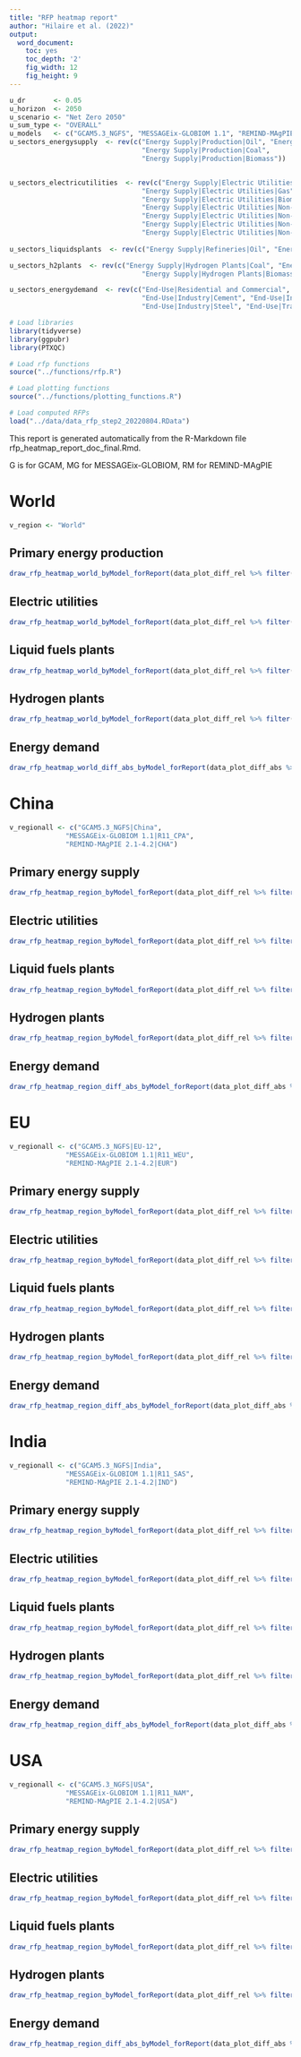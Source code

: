 ```yaml
---
title: "RFP heatmap report"
author: "Hilaire et al. (2022)"
output:
  word_document:
    toc: yes
    toc_depth: '2'
    fig_width: 12
    fig_height: 9
---
```


```r
u_dr       <- 0.05
u_horizon  <- 2050
u_scenario <- "Net Zero 2050"
u_sum_type <- "OVERALL"
u_models   <- c("GCAM5.3_NGFS", "MESSAGEix-GLOBIOM 1.1", "REMIND-MAgPIE 2.1-4.2") 
u_sectors_energysupply  <- rev(c("Energy Supply|Production|Oil", "Energy Supply|Production|Gas", 
                                 "Energy Supply|Production|Coal",  
                                 "Energy Supply|Production|Biomass"))


u_sectors_electricutilities  <- rev(c("Energy Supply|Electric Utilities|Coal", 
                                 "Energy Supply|Electric Utilities|Gas", "Energy Supply|Electric Utilities|Nuclear", 
                                 "Energy Supply|Electric Utilities|Biomass", 
                                 "Energy Supply|Electric Utilities|Non-Biomass Renewables", 
                                 "Energy Supply|Electric Utilities|Non-Biomass Renewables|Solar PV", 
                                 "Energy Supply|Electric Utilities|Non-Biomass Renewables|Wind", 
                                 "Energy Supply|Electric Utilities|Non-Biomass Renewables|Hydro"))
                                 
u_sectors_liquidsplants  <- rev(c("Energy Supply|Refineries|Oil", "Energy Supply|Fischer-Tropsch Process|Biomass"))

u_sectors_h2plants  <- rev(c("Energy Supply|Hydrogen Plants|Coal", "Energy Supply|Hydrogen Plants|Gas", 
                                 "Energy Supply|Hydrogen Plants|Biomass", "Energy Supply|Hydrogen Plants|Electricity"))

u_sectors_energydemand  <- rev(c("End-Use|Residential and Commercial", "End-Use|Industry", 
                                 "End-Use|Industry|Cement", "End-Use|Industry|Chemicals", 
                                 "End-Use|Industry|Steel", "End-Use|Transportation"))


```


```r
# Load libraries
library(tidyverse)
library(ggpubr)
library(PTXQC)

# Load rfp functions
source("../functions/rfp.R")

# Load plotting functions
source("../functions/plotting_functions.R")

# Load computed RFPs
load("../data/data_rfp_step2_20220804.RData")
```

This report is generated automatically from the R-Markdown file rfp_heatmap_report_doc_final.Rmd.

G is for GCAM, MG for MESSAGEix-GLOBIOM, RM for REMIND-MAgPIE

# World
```r
v_region <- "World"
```

## Primary energy production
```r
draw_rfp_heatmap_world_byModel_forReport(data_plot_diff_rel %>% filter(region == v_region, scenario == u_scenario), u_sectors_energysupply, u_models, SUM=u_sum_type)
```

## Electric utilities
```r
draw_rfp_heatmap_world_byModel_forReport(data_plot_diff_rel %>% filter(region == v_region, scenario == u_scenario), u_sectors_electricutilities, u_models, SUM=u_sum_type)
```

## Liquid fuels plants
```r
draw_rfp_heatmap_world_byModel_forReport(data_plot_diff_rel %>% filter(region == v_region, scenario == u_scenario), u_sectors_liquidsplants, u_models, SUM=u_sum_type)
```

## Hydrogen plants
```r
draw_rfp_heatmap_world_byModel_forReport(data_plot_diff_rel %>% filter(region == v_region, scenario == u_scenario), u_sectors_h2plants, u_models, SUM=u_sum_type)
```

## Energy demand
```r
draw_rfp_heatmap_world_diff_abs_byModel_forReport(data_plot_diff_abs %>% filter(region == v_region, scenario == u_scenario), u_sectors_energydemand, u_models, SUM=u_sum_type)

```


# China
```r
v_regionall <- c("GCAM5.3_NGFS|China", 
              "MESSAGEix-GLOBIOM 1.1|R11_CPA", 
              "REMIND-MAgPIE 2.1-4.2|CHA")
```

## Primary energy supply
```r
draw_rfp_heatmap_region_byModel_forReport(data_plot_diff_rel %>% filter(region %in% v_regionall, scenario == u_scenario), u_sectors_energysupply, u_models, v_regionall, SUM=u_sum_type)
```

## Electric utilities
```r
draw_rfp_heatmap_region_byModel_forReport(data_plot_diff_rel %>% filter(region %in% v_regionall, scenario == u_scenario), u_sectors_electricutilities, u_models, v_regionall, SUM=u_sum_type)
```

## Liquid fuels plants
```r
draw_rfp_heatmap_region_byModel_forReport(data_plot_diff_rel %>% filter(region %in% v_regionall, scenario == u_scenario), u_sectors_liquidsplants, u_models, v_regionall, SUM=u_sum_type)
```

## Hydrogen plants
```r
draw_rfp_heatmap_region_byModel_forReport(data_plot_diff_rel %>% filter(region %in% v_regionall, scenario == u_scenario), u_sectors_h2plants, u_models, v_regionall, SUM=u_sum_type)
```

## Energy demand
```r
draw_rfp_heatmap_region_diff_abs_byModel_forReport(data_plot_diff_abs %>% filter(region %in% v_regionall, scenario == u_scenario), u_sectors_energydemand, u_models, v_regionall, SUM=u_sum_type)

```


# EU
```r
v_regionall <- c("GCAM5.3_NGFS|EU-12", 
              "MESSAGEix-GLOBIOM 1.1|R11_WEU", 
              "REMIND-MAgPIE 2.1-4.2|EUR")
```

## Primary energy supply
```r
draw_rfp_heatmap_region_byModel_forReport(data_plot_diff_rel %>% filter(region %in% v_regionall, scenario == u_scenario), u_sectors_energysupply, u_models, v_regionall, SUM=u_sum_type)
```

## Electric utilities
```r
draw_rfp_heatmap_region_byModel_forReport(data_plot_diff_rel %>% filter(region %in% v_regionall, scenario == u_scenario), u_sectors_electricutilities, u_models, v_regionall, SUM=u_sum_type)
```

## Liquid fuels plants
```r
draw_rfp_heatmap_region_byModel_forReport(data_plot_diff_rel %>% filter(region %in% v_regionall, scenario == u_scenario), u_sectors_liquidsplants, u_models, v_regionall, SUM=u_sum_type)
```

## Hydrogen plants
```r
draw_rfp_heatmap_region_byModel_forReport(data_plot_diff_rel %>% filter(region %in% v_regionall, scenario == u_scenario), u_sectors_h2plants, u_models, v_regionall, SUM=u_sum_type)
```

## Energy demand
```r
draw_rfp_heatmap_region_diff_abs_byModel_forReport(data_plot_diff_abs %>% filter(region %in% v_regionall, scenario == u_scenario), u_sectors_energydemand, u_models, v_regionall, SUM=u_sum_type)

```


# India
```r
v_regionall <- c("GCAM5.3_NGFS|India", 
              "MESSAGEix-GLOBIOM 1.1|R11_SAS", 
              "REMIND-MAgPIE 2.1-4.2|IND")
```

## Primary energy supply
```r
draw_rfp_heatmap_region_byModel_forReport(data_plot_diff_rel %>% filter(region %in% v_regionall, scenario == u_scenario), u_sectors_energysupply, u_models, v_regionall, SUM=u_sum_type)
```

## Electric utilities
```r
draw_rfp_heatmap_region_byModel_forReport(data_plot_diff_rel %>% filter(region %in% v_regionall, scenario == u_scenario), u_sectors_electricutilities, u_models, v_regionall, SUM=u_sum_type)
```

## Liquid fuels plants
```r
draw_rfp_heatmap_region_byModel_forReport(data_plot_diff_rel %>% filter(region %in% v_regionall, scenario == u_scenario), u_sectors_liquidsplants, u_models, v_regionall, SUM=u_sum_type)
```

## Hydrogen plants
```r
draw_rfp_heatmap_region_byModel_forReport(data_plot_diff_rel %>% filter(region %in% v_regionall, scenario == u_scenario), u_sectors_h2plants, u_models, v_regionall, SUM=u_sum_type)
```

## Energy demand
```r
draw_rfp_heatmap_region_diff_abs_byModel_forReport(data_plot_diff_abs %>% filter(region %in% v_regionall, scenario == u_scenario), u_sectors_energydemand, u_models, v_regionall, SUM=u_sum_type)

```


# USA
```r
v_regionall <- c("GCAM5.3_NGFS|USA", 
              "MESSAGEix-GLOBIOM 1.1|R11_NAM", 
              "REMIND-MAgPIE 2.1-4.2|USA")
```

## Primary energy supply
```r
draw_rfp_heatmap_region_byModel_forReport(data_plot_diff_rel %>% filter(region %in% v_regionall, scenario == u_scenario), u_sectors_energysupply, u_models, v_regionall, SUM=u_sum_type)
```

## Electric utilities
```r
draw_rfp_heatmap_region_byModel_forReport(data_plot_diff_rel %>% filter(region %in% v_regionall, scenario == u_scenario), u_sectors_electricutilities, u_models, v_regionall, SUM=u_sum_type)
```

## Liquid fuels plants
```r
draw_rfp_heatmap_region_byModel_forReport(data_plot_diff_rel %>% filter(region %in% v_regionall, scenario == u_scenario), u_sectors_liquidsplants, u_models, v_regionall, SUM=u_sum_type)
```

## Hydrogen plants
```r
draw_rfp_heatmap_region_byModel_forReport(data_plot_diff_rel %>% filter(region %in% v_regionall, scenario == u_scenario), u_sectors_h2plants, u_models, v_regionall, SUM=u_sum_type)
```

## Energy demand
```r
draw_rfp_heatmap_region_diff_abs_byModel_forReport(data_plot_diff_abs %>% filter(region %in% v_regionall, scenario == u_scenario), u_sectors_energydemand, u_models, v_regionall, SUM=u_sum_type)

```